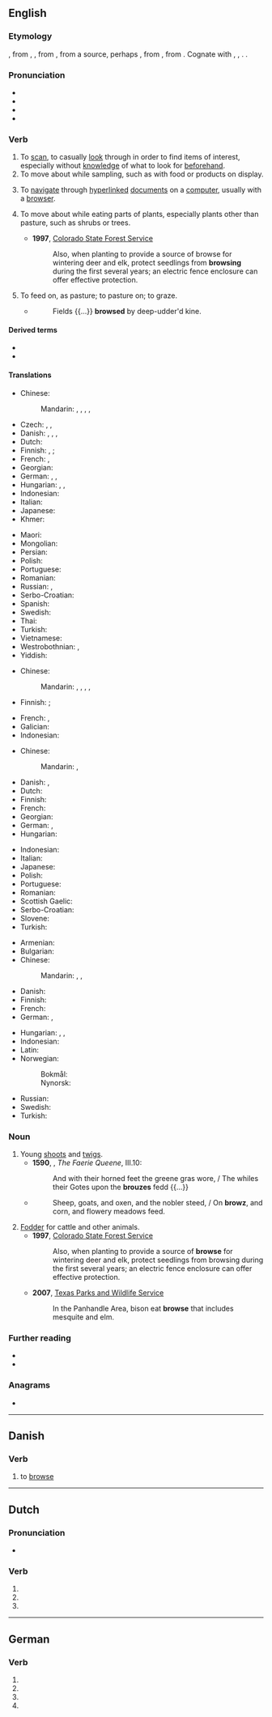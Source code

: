 ==English==

===Etymology===
{{inh|en|enm|browsen}}, from {{der|en|fro|brouster}}, {{m|fro|broster||to nibble off buds, sprouts, and bark; browse}}, from {{m|fro|brost||a sprout, shoot, bud}}, from a {{der|en|gem}} source, perhaps {{der|en|frk|*brust||shoot, bud}}, from {{der|en|gem-pro|*brustiz||bud, shoot}}, from {{der|en|ine-pro|*bʰrews-||to swell, sprout}}. Cognate with {{cog|bar|Bross}}, {{m|bar|Brosst||a bud}}, {{cog|osx|brustian||to sprout}}. {{doublet|en|brut|breast|brush}}.

===Pronunciation===
* {{IPA|en|/bɹaʊz/}}
* {{audio|en|en-us-browse.ogg|Audio (US)}}
* {{homophones|en|brows}}
* {{rhymes|en|aʊz}}

===Verb===
{{en-verb|brows}}

# To [[scan]], to casually [[look]] through in order to find items of interest, especially without [[knowledge]] of what to look for [[beforehand]].
# To move about while sampling, such as with food or products on display.
# {{lb|en|transitive|computing}} To [[navigate]] through [[hyperlinked]] [[document]]s on a [[computer]], usually with a [[browser]].
# {{lb|en|intransitive|of an animal}} To move about while eating parts of plants, especially plants other than pasture, such as shrubs or trees.
#* '''1997''', [https://web.archive.org/web/20100611165037/http://csfs.colostate.edu/pdfs/wildlife_values.pdf Colorado State Forest Service]
#*: Also, when planting to provide a source of browse for wintering deer and elk, protect seedlings from '''browsing''' during the first several years; an electric fence enclosure can offer effective protection.
# {{lb|en|archaic|transitive}} To feed on, as pasture; to pasture on; to graze.
#* {{RQ:Tennyson GD}}
#*: Fields {{...}} '''browsed''' by deep-udder'd kine.

====Derived terms====
* {{l|en|browser}}
* {{l|en|browsable}}

====Translations====
{{trans-top|scan, casually look through}}
* Chinese:
*: Mandarin: {{t|cmn|[[隨便]][[看]]}}, {{t|cmn|[[随便]][[看]]|tr=suíbiàn kàn}}, {{t+|cmn|閒逛}}, {{t+|cmn|闲逛|tr=xiánguàng}}, {{t|cmn|逛一逛|tr=guàngyīguàng}}
* Czech: {{t|cs|prohlížet si}}, {{t+|cs|skenovat|impf}}, {{t|cs|bloudit očima}}
* Danish: {{t+|da|skimme}} {{qualifier|very quickly}}, {{t|da|gennemse}} {{qualifier|thoroughly}}, {{t|da|bladre}} {{qualifier|books or documents}}, {{t|da|ose}} {{qualifier|in a shop}}
* Dutch: {{t+|nl|doorbladeren}}
* Finnish: {{t+|fi|katsella}}, {{t+|fi|tutkailla}}; {{t+|fi|selailla}} {{qualifier|of media}}
* French: {{t+|fr|feuilleter}}, {{t+|fr|parcourir}}
* Georgian: {{t|ka|დათვალიერება}}
* German: {{t+|de|blättern}}, {{t+|de|durchsuchen}}, {{t+|de|stöbern}}
* Hungarian: {{t|hu|átböngész}}, {{t+|hu|böngész}}, {{t+|hu|tallózik}}
* Indonesian: {{t+|id|lihat|alt=melihat-lihat}}
* Italian: {{t+|it|osservare}}
* Japanese: {{t-needed|ja}}
* Khmer: {{t-needed|km}}
{{trans-mid}}
* Maori: {{t|mi|pūtirotiro}}
* Mongolian: {{t-needed|mn}}
* Persian: {{t+|fa|مرور|tr=morur|sc=fa-Arab}}
* Polish: {{t+|pl|przeglądać|impf}}
* Portuguese: {{t+|pt|observar}}
* Romanian: {{t+|ro|răsfoi}}
* Russian: {{t+|ru|просма́тривать|impf}}, {{t+|ru|просмотре́ть|pf}}
* Serbo-Croatian: {{t|sh|прегледати|tr=pregledati|sc=Cyrl}}
* Spanish: {{t+|es|navegar}}
* Swedish: {{t+|sv|bläddra}}
* Thai: {{t-needed|th}}
* Turkish: {{t+|tr|gözden geçirmek}}
* Vietnamese: {{t-needed|vi}}
* Westrobothnian: {{t|gmq-bot|blaver}}, {{t|gmq-bot|blâda}}
* Yiddish: {{t|yi|אַדורכן|sc=Hebr}}
{{trans-bottom}}

{{trans-top|move about while sampling}}
* Chinese:
*: Mandarin: {{t|cmn|[[隨便]][[看]]}}, {{t|cmn|[[随便]][[看]]|tr=suíbiàn kàn}}, {{t+|cmn|閒逛}}, {{t+|cmn|闲逛|tr=xiánguàng}}, {{t|cmn|逛一逛|tr=guàngyīguàng}}
* Finnish: {{t+|fi|kierrellä}}; {{t+|fi|maistella}} {{qualifier|of food and drink}}
{{trans-mid}}
* French: {{t+|fr|parcourir}}, {{t+|fr|regarder}}
* Galician: {{t|gl|petiscar}}
* Indonesian: {{t+|id|ramban}}
{{trans-bottom}}

{{trans-top|navigate through hyperlinked documents}}
* Chinese:
*: Mandarin: {{t+|cmn|瀏覽}}, {{t+|cmn|浏览|tr=liúlǎn}}
* Danish: {{t|da|browse}}, {{t|da|gennemblade}}
* Dutch: {{t+|nl|surfen}}
* Finnish: {{t+|fi|selata}}
* French: {{t+|fr|naviguer}}
* Georgian: {{t|ka|დათვალიერება}}
* German: {{t+|de|browsen}}, {{t+|de|surfen}}
* Hungarian: {{t+|hu|böngészik}}
{{trans-mid}}
* Indonesian: {{t+|id|menjelajah}}
* Italian: {{t+|it|navigare}}
* Japanese: {{t+|ja|閲覧|alt=閲覧する|tr=えつらんする, etsuran suru|sc=Jpan}}
* Polish: {{t+|pl|przeglądać|impf}}
* Portuguese: {{t+|pt|navegar}}
* Romanian: {{t+|ro|naviga}}
* Scottish Gaelic: {{t|gd|brabhsaich}}
* Serbo-Croatian: {{t+|sh|pregledati|impf}}
* Slovene: {{t|sl|brskati|impf}}
* Turkish: {{t+|tr|göz atmak}}
{{trans-bottom}}

{{trans-top|move about while eating parts of plants}}
* Armenian: {{t+|hy|արածել}}
* Bulgarian: {{t+|bg|паса}}
* Chinese:
*: Mandarin: {{t|cmn|吃草|tr=chīcǎo}}, {{t|cmn|[[啃]][[綠葉]]}}, {{t|cmn|[[啃]][[绿叶]]|tr=kěn lǜyè}}
* Danish: {{t|da|græsse}}
* Finnish: {{t+|fi|laiduntaa}}
* French: {{t+|fr|brouter}}
* German: {{t+|de|grasen}}, {{t+|de|äsen}}
{{trans-mid}}
* Hungarian: {{t+|hu|legel}}, {{t|hu|legelész}}, {{t+|hu|legelészik}}
* Indonesian: {{t+|id|ramban}}
* Latin: {{t|la|tondeō}}
* Norwegian:
*: Bokmål: {{t|nb|beite}}
*: Nynorsk: {{t|nn|beite}}
* Russian: {{t+|ru|пастись|impf|sc=Cyrl}}
* Swedish: {{t+|sv|beta}}
* Turkish: {{t+|tr|otlamak}}
{{trans-bottom}}

===Noun===
{{en-noun}}

# Young [[shoot]]s and [[twig]]s.
#* '''1590''', {{w|Edmund Spenser}}, ''The Faerie Queene'', III.10:
#*: And with their horned feet the greene gras wore, / The whiles their Gotes upon the '''brouzes''' fedd {{...}}
#* {{RQ:Dryden Meta}}
#*: Sheep, goats, and oxen, and the nobler steed, / On '''browz''', and corn, and flowery meadows feed.
# [[fodder|Fodder]] for cattle and other animals.
#* '''1997''', [https://web.archive.org/web/20100611165037/http://csfs.colostate.edu/pdfs/wildlife_values.pdf Colorado State Forest Service]
#*: Also, when planting to provide a source of '''browse''' for wintering deer and elk, protect seedlings from browsing during the first several years; an electric fence enclosure can offer effective protection.
#* '''2007''', [http://www.tpwd.state.tx.us/learning/resources/activities/bison/bisonfood1.phtml Texas Parks and Wildlife Service]
#*: In the Panhandle Area, bison eat '''browse''' that includes mesquite and elm.

===Further reading===
* {{R:Webster 1913}}
* {{R:Century 1911}}

===Anagrams===
* {{anagrams|en|a=beorsw|Bowers|Bowser|bowers|bowres|bowser}}

----

==Danish==

===Verb===
{{head|da|verb|imperative|brows|present|browser|past|browsede|past participle|browset}}

# {{lb|da|computing}} to [[browse]]

----

==Dutch==

===Pronunciation===
* {{audio|nl|Nl-browse.ogg|Audio}}

===Verb===
{{head|nl|verb form}}

# {{nl-verb form of|p=1|n=sg|t=pres|m=ind|browsen}}
# {{nl-verb form of|n=sg|t=pres|m=subj|browsen}}
# {{nl-verb form of|m=imp|browsen}}

----

==German==

===Verb===
{{head|de|verb form}}

# {{de-verb form of|browsen|1|s|g}}
# {{de-verb form of|browsen|1|s|k1}}
# {{de-verb form of|browsen|3|s|k1}}
# {{de-verb form of|browsen|i|s}}